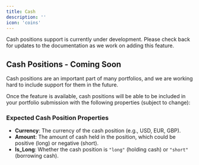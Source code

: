 ```yaml
---
title: Cash
description: ''
icon: 'coins'
---
```


<Note>
  Cash positions support is currently under development. Please check back for updates to the documentation as we work on adding this feature.
</Note>

## Cash Positions - Coming Soon

Cash positions are an important part of many portfolios, and we are working hard to include support for them in the future.

Once the feature is available, cash positions will be able to be included in your portfolio submission with the following properties (subject to change):

### Expected Cash Position Properties

- **Currency**: The currency of the cash position (e.g., USD, EUR, GBP).
- **Amount**: The amount of cash held in the position, which could be positive (long) or negative (short).
- **Is_Long**: Whether the cash position is `"long"` (holding cash) or `"short"` (borrowing cash).